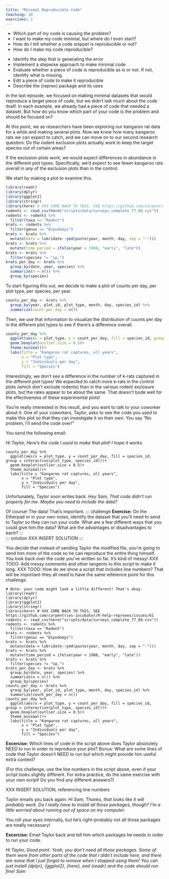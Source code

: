 ```yaml
---
title: "Minimal Reproducible Code"
teaching: 10
exercises: 2
---
```


::: questions
-   Which part of my code is causing the problem?
-   I want to make my code minimal, but where do I even start?
-   How do I tell whether a code snippet is reproducible or not?
-   How do I make my code reproducible?
:::

::: objectives
-   Identify the step that is generating the error
-   Implement a stepwise approach to make minimal code
-   Evaluate whether a piece of code is reproducible as is or not. If not, identify what is missing.
-   Edit a piece of code to make it reproducible
-   Describe the {reprex} package and its uses
:::

In the last episode, we focused on making minimal datasets that would reproduce a target piece of code, but we didn't talk much about the code itself. In each example, we already had a piece of code that needed a dataset. But how do you know which part of your code is the problem and should be focused on?

At this point, we as researchers have been exploring our kangaroo rat data for a while and making several plots. Now we know how many kangaroo rats we can expect to catch, and we can move on to our second research question: Do the rodent exclusion plots actually work to keep the target species out of certain areas?

If the exclusion plots work, we would expect differences in abundance in the different plot types. Specifically, we'd expect to see fewer kangaroo rats overall in any of the exclusion plots than in the control.

We start by making a plot to examine this.

```r
library(readr)
library(dplyr)
library(ggplot2)
library(stringr)
library(here) # XXX COME BACK TO THIS, SEE https://github.com/carpentries-incubator/R-help-reprexes/issues/61
rodents <- read_csv(here("scripts/data/surveys_complete_77_89.csv"))
rodents <- rodents %>%
  filter(taxa == "Rodent")
krats <- rodents %>%
  filter(genus == "Dipodomys")
krats <- krats %>%
  mutate(date = lubridate::ymd(paste(year, month, day, sep = "-")))
krats <- krats %>%
  mutate(time_period = ifelse(year < 1988, "early", "late"))
krats <- krats %>%
  filter(species != "sp.")
krats_per_day <- krats %>%
  group_by(date, year, species) %>%
  summarize(n = n()) %>%
  group_by(species)
```

To start figuring this out, we decide to make a plot of counts per day, per plot type, per species, per year.

```r
counts_per_day <- krats %>%
  group_by(year, plot_id, plot_type, month, day, species_id) %>%
  summarize(count_per_day = n())
```

Then, we use that information to visualize the distribution of counts per day in the different plot types to see if there's a difference overall.

```r
counts_per_day %>%
  ggplot(aes(x = plot_type, y = count_per_day, fill = species_id, group = interaction(plot_type, species_id)))+
  geom_boxplot(outlier.size = 0.5)+
  theme_minimal()+
  labs(title = "Kangaroo rat captures, all years",
       x = "Plot type",
       y = "Individuals per day",
       fill = "Species")
```

Interestingly, we don't see a difference in the number of k-rats captured in the different plot types! We expected to catch more k-rats in the control plots (which don't exclude rodents) than in the various rodent exclosure plots, but the rates appear to be about the same. That doesn't bode well for the effectiveness of these experimental plots!

You're really interested in this result, and you want to talk to your coworker about it. One of your coworkers, Taylor, asks to see the code you used to make this plot so that they can investigate it on their own. You say "No problem, I'll send the code over!"

You send the following email:

*Hi Taylor,*
*Here's the code I used to make that plot! I hope it works.*
```
counts_per_day %>%
  ggplot(aes(x = plot_type, y = count_per_day, fill = species_id, group = interaction(plot_type, species_id)))+
  geom_boxplot(outlier.size = 0.5)+
  theme_minimal()+
  labs(title = "Kangaroo rat captures, all years",
       x = "Plot type",
       y = "Individuals per day",
       fill = "Species")
```

Unfortunately, Taylor soon writes back. 
*Hey Sam,*
*That code didn't run properly for me. Maybe you need to include the data?*

Of course! The data! That's important.
::: challenge
**Exercise:** On the Etherpad or in your own notes, identify the dataset that you'll need to send to Taylor so they can run your code. What are a few different ways that you could give him the data? What are the advantages or disadvantages to each?
:::   
::: solution
XXX INSERT SOLUTION
:::

You decide that instead of sending Taylor the modified file, you're going to send him more of the code so he can reproduce the entire thing himself. You look back over the code you've written so far. It's kind of messy! 
XXX TODO: Add messy comments and other tangents to this script to make it long.
XXX TOOD: How do we show a script that includes line numbers? That will be important--they all need to have the same reference point for this challenge.
```
# Note: your code might look a little different! That's okay.
library(readr)
library(dplyr)
library(ggplot2)
library(stringr)
library(here) # XXX COME BACK TO THIS, SEE https://github.com/carpentries-incubator/R-help-reprexes/issues/61
rodents <- read_csv(here("scripts/data/surveys_complete_77_89.csv"))
rodents <- rodents %>%
  filter(taxa == "Rodent")
krats <- rodents %>%
  filter(genus == "Dipodomys")
krats <- krats %>%
  mutate(date = lubridate::ymd(paste(year, month, day, sep = "-")))
krats <- krats %>%
  mutate(time_period = ifelse(year < 1988, "early", "late"))
krats <- krats %>%
  filter(species != "sp.")
krats_per_day <- krats %>%
  group_by(date, year, species) %>%
  summarize(n = n()) %>%
  group_by(species)
counts_per_day <- krats %>%
  group_by(year, plot_id, plot_type, month, day, species_id) %>%
  summarize(count_per_day = n())
counts_per_day %>%
  ggplot(aes(x = plot_type, y = count_per_day, fill = species_id, group = interaction(plot_type, species_id)))+
  geom_boxplot(outlier.size = 0.5)+
  theme_minimal()+
  labs(title = "Kangaroo rat captures, all years",
       x = "Plot type",
       y = "Individuals per day",
       fill = "Species")
```

::: challenge
**Excercise:** Which lines of code in the script above does Taylor absolutely NEED to run in order to reproduce your plot?
Bonus: What are some lines of code that Taylor doesn't NEED to run but which might provide him useful extra context?

(For this challenge, use the line numbers in the script above, even if your script looks slightly different. For extra practice, do the same exercise with your own script! Do you find any different answers?)
:::   
::: solution
XXX INSERT SOLUTION, referencing line numbers
:::

Taylor emails you back again:
*Hi Sam,*
*Thanks, that looks like it will probably work. Do I really have to install all those packages, though? I'm a little worried about running out of space on my computer.*

You roll your eyes internally, but he's right--probably not all those packages are totally necessary!

::: challenge
**Excercise:** Email Taylor back and tell him which packages he needs in order to run your code.
:::   
::: solution
*Hi Taylor,*
*Good point. Yeah, you don't need all those packages. Some of them were from other parts of the code that I didn't include here, and there are some that I just forgot to remove when I stopped using them! You can just install {dplyr}, {ggplot2}, {here}, and {readr} and the code should run fine!*
*Sam*
:::


